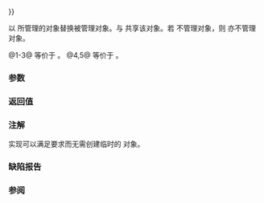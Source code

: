 {{cpp/memory/weak_ptr/title|operator{{=}}}}
{{cpp/memory/weak_ptr/navbar}}
{{dcl begin}}
{{dcl|num=1|since=c++11|1=
weak_ptr&amp; operator=( const weak_ptr&amp; r ) noexcept;
}}
{{dcl|num=2|since=c++11|1=
template&lt; class Y &gt; 
weak_ptr&amp; operator=( const weak_ptr&lt;Y&gt;&amp; r ) noexcept;
}}
{{dcl|num=3|since=c++11|1=
template&lt; class Y &gt; 
weak_ptr&amp; operator=( const shared_ptr&lt;Y&gt;&amp; r ) noexcept;
}}
{{dcl|num=4|since=c++11|1=
weak_ptr&amp; operator=( weak_ptr&amp;&amp; r ) noexcept;
}}
{{dcl|num=5|since=c++11|1=
template&lt; class Y &gt; 
weak_ptr&amp; operator=( weak_ptr&lt;Y&gt;&amp;&amp; r ) noexcept;
}}
{{dcl end}}

以 {{c|r}} 所管理的对象替换被管理对象。与 {{c|r}} 共享该对象。若 {{c|r}} 不管理对象，则 {{c|*this}} 亦不管理对象。

@1-3@ 等价于 {{c|std::weak_ptr&lt;T&gt;(r).swap(*this)}}。
@4,5@ 等价于 {{c|std::weak_ptr&lt;T&gt;(std::move(r)).swap(*this)}}。

===参数===
{{par begin}}
{{par|r|与之共享对象的智能指针}}
{{par end}}

===返回值===
{{c|*this}}

===注解===
实现可以满足要求而无需创建临时的 {{tt|weak_ptr}} 对象。

===缺陷报告===
{{dr list begin}}
{{dr list item|wg=lwg|dr=2315|std=C++11|before=移动语义未对 {{tt|weak_ptr}} 启用|after=已启用}}
{{dr list end}}

===参阅===
{{dsc begin}}
{{dsc inc|cpp/memory/weak_ptr/dsc constructor}}
{{dsc inc|cpp/memory/weak_ptr/dsc swap}}
{{dsc end}}

{{langlinks|de|en|es|fr|it|ja|pt|ru}}